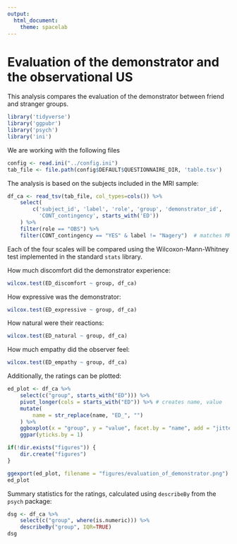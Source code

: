 ```yaml
---
output:
  html_document:
    theme: spacelab
---
```


# Evaluation of the demonstrator and the observational US

This analysis compares the evaluation of the demonstrator between friend and stranger groups.

```r
library('tidyverse')
library('ggpubr')
library('psych')
library('ini')
```

We are working with the following files
```r
config <- read.ini("../config.ini")
tab_file <- file.path(config$DEFAULT$QUESTIONNAIRE_DIR, 'table.tsv')
```

The analysis is based on the subjects included in the MRI sample:

```r
df_ca <- read_tsv(tab_file, col_types=cols()) %>%
    select(
        c('subject_id', 'label', 'role', 'group', 'demonstrator_id',
          'CONT_contingency', starts_with('ED'))
    ) %>%
    filter(role == "OBS") %>%
    filter(CONT_contingency == "YES" & label != "Nagery")  # matches MRI
```

Each of the four scales will be compared using the Wilcoxon-Mann-Whitney test implemented in the standard `stats` library.

How much discomfort did the demonstrator experience:
```r
wilcox.test(ED_discomfort ~ group, df_ca)
```

How expressive was the demonstrator:
```r
wilcox.test(ED_expressive ~ group, df_ca)
```

How natural were their reactions:
```r
wilcox.test(ED_natural ~ group, df_ca)
```

How much empathy did the observer feel:
```r
wilcox.test(ED_empathy ~ group, df_ca)
```

Additionally, the ratings can be plotted:

```r
ed_plot <- df_ca %>%
    select(c("group", starts_with("ED"))) %>%
    pivot_longer(cols = starts_with("ED")) %>% # creates name, value
    mutate(
        name = str_replace(name, "ED_", "")
    ) %>%
    ggboxplot(x = "group", y = "value", facet.by = "name", add = "jitter") %>%
    ggpar(yticks.by = 1)

if(!dir.exists("figures")) {
    dir.create("figures")
}

ggexport(ed_plot, filename = "figures/evaluation_of_demonstrator.png")
ed_plot
```

Summary statistics for the ratings, calculated using `describeBy` from the `psych` package:

```r
dsg <- df_ca %>%
    select(c("group", where(is.numeric))) %>%
    describeBy("group", IQR=TRUE)
dsg
```
